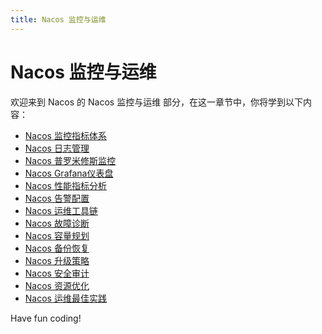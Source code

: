```yaml
---
title: Nacos 监控与运维
---
```


# Nacos 监控与运维

欢迎来到 Nacos 的 Nacos 监控与运维 部分，在这一章节中，你将学到以下内容：

- [Nacos 监控指标体系](./0-nacos-monitoring-indicator-system.mdx)
- [Nacos 日志管理](./1-nacos-log-management.mdx)
- [Nacos 普罗米修斯监控](./2-nacos-prometheus-monitoring.mdx)
- [Nacos Grafana仪表盘](./3-nacos-grafana-dashboard.mdx)
- [Nacos 性能指标分析](./4-nacos-performance-metrics-analysis.mdx)
- [Nacos 告警配置](./5-nacos-alarm-configuration.mdx)
- [Nacos 运维工具链](./6-nacos-om-toolchain.mdx)
- [Nacos 故障诊断](./7-nacos-troubleshooting.mdx)
- [Nacos 容量规划](./8-nacos-capacity-planning.mdx)
- [Nacos 备份恢复](./9-nacos-backup-restore.mdx)
- [Nacos 升级策略](./10-nacos-upgrade-strategy.mdx)
- [Nacos 安全审计](./11-nacos-security-audit.mdx)
- [Nacos 资源优化](./12-nacos-resource-optimization.mdx)
- [Nacos 运维最佳实践](./13-nacos-ops-best-practices.mdx)

Have fun coding!